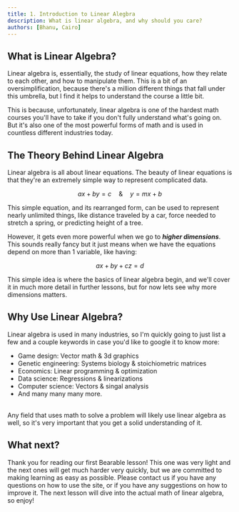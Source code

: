 ```yaml
---
title: 1. Introduction to Linear Alegbra
description: What is linear algebra, and why should you care?
authors: [Bhanu, Cairo]
---
```

<link rel="stylesheet" href="https://cdn.jsdelivr.net/npm/katex@0.16.0/dist/katex.min.css" integrity="sha384-Xi8rHCmBmhbuyyhbI88391ZKP2dmfnOl4rT9ZfRI7mLTdk1wblIUnrIq35nqwEvC" crossOrigin="anonymous"/>

## What is Linear Algebra?
 
Linear algebra is, essentially, the study of linear equations, how they relate to each other, and how to manipulate them. This is a bit of an oversimplification, because there's a million different things that fall under this umbrella, but I find it helps to understand the course a little bit.

This is because, unfortunately, linear algebra is one of the hardest math courses you'll have to take if you don't fully understand what's going on. But it's also one of the most powerful forms of math and is used in countless different industries today.

## The Theory Behind Linear Algebra

Linear algebra is all about linear equations. The beauty of linear equations is that they're an extremely simple way to represent complicated data. 

$$ 
ax + by = c \quad \& \quad y=mx+b
$$

This simple equation, and its rearranged form, can be used to represent nearly unlimited things, like distance traveled by a car, force needed to stretch a spring, or predicting height of a tree.

However, it gets even more powerful when we go to **_higher dimensions_**. This sounds really fancy but it just means when we have the equations depend on more than 1 variable, like having: 

$$ 
ax + by + cz = d 
$$

This simple idea is where the basics of linear algebra begin, and we'll cover it in much more detail in further lessons, but for now lets see why more dimensions matters.

## Why Use Linear Algebra?

Linear algebra is used in many industries, so I'm quickly going to just list a few and a couple keywords in case you'd like to google it to know more:
<br/>
- Game design: Vector math & 3d graphics
- Genetic engineering: Systems biology & stoichiometric matrices
- Economics: Linear programming & optimization
- Data science: Regressions & linearizations
- Computer science: Vectors & singal analysis
- And many many many more.
<br/>
Any field that uses math to solve a problem will likely use linear algebra as well, so it's very important that you get a solid understanding of it.

## What next?
Thank you for reading our first Bearable lesson! This one was very light and the next ones will get much harder very quickly, but we are committed to making learning as easy as possible. Please contact us if you have any questions on how to use the site, or if you have any suggestions on how to improve it. The next lesson will dive into the actual math of linear algebra, so enjoy!

